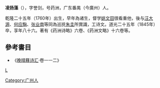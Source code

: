 '''凌扬藻'''（{{bd|1760年||1845年||L}}），字誉剑，号药洲，广东番禺（今廣州）人。

乾隆二十五年（1760年）出生，早年為诸生，督学[[姚文田|姚文田]]很看重他，後与[[汪大源|汪大源]]、[[何应騊|何应騊]]、[[张业南|张业南]]等同為巡抚[[朱圭|朱圭]]所賞識，工诗文。道光二十五年（1845年）卒，享年八十六。著有《药洲诗略》六卷、《药洲文略》十六卷等。

==參考書目==
* 《[[晚晴簃诗汇|晚晴簃诗汇]]·卷一一二》
[[category:清朝诗人|L]]
[[Category:广州人|Category:广州人]]
